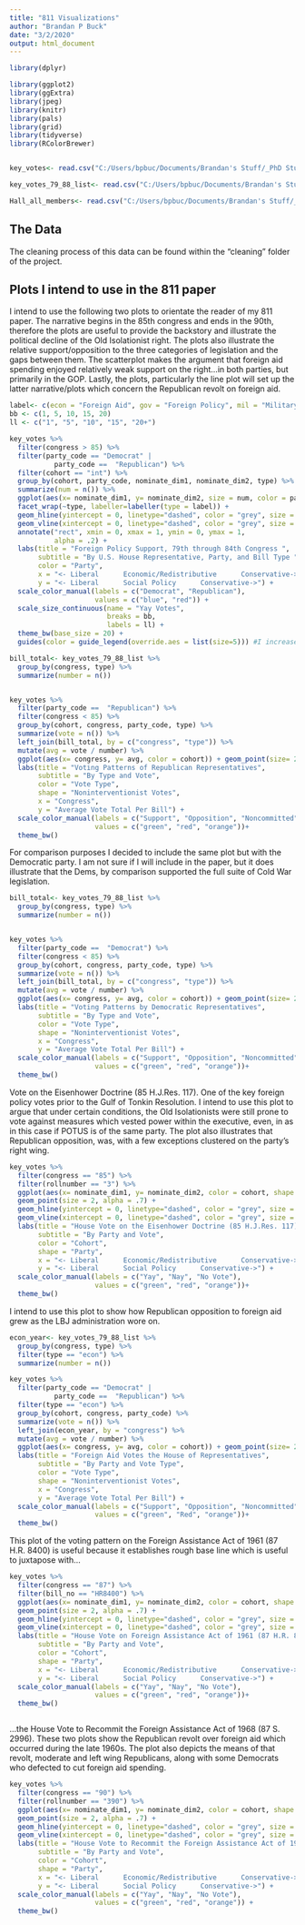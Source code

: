 ---
title: "811 Visualizations"
author: "Brandan P Buck"
date: "3/2/2020"
output: html_document
---

```{r setup, include=TRUE}

library(dplyr) 

library(ggplot2)
library(ggExtra)
library(jpeg)
library(knitr)
library(pals)
library(grid)
library(tidyverse)
library(RColorBrewer)


key_votes<- read.csv("C:/Users/bpbuc/Documents/Brandan's Stuff/_PhD Stuff/Dissertation Research/new_digital_project/clean_data/key_votes_new.csv")

key_votes_79_88_list<- read.csv("C:/Users/bpbuc/Documents/Brandan's Stuff/_PhD Stuff/Dissertation Research/new_digital_project/clean_data/key_votes_79_88_list.csv")

Hall_all_members<- read.csv("C:/Users/bpbuc/Documents/Brandan's Stuff/_PhD Stuff/Dissertation Research/new_digital_project/raw_data/HSall_members.csv")


```

## The Data

The cleaning process of this data can be found within the "cleaning" folder of the project.

## Plots I intend to use in the 811 paper

I intend to use the following two plots to orientate the reader of my 811 paper. The narrative begins in the 85th congress and ends in the 90th, therefore the plots are useful to provide the backstory and illustrate the political decline of the Old Isolationist right. The plots also illustrate the relative support/opposition to the three categories of legislation and the gaps between them. The scatterplot makes the argument that foreign aid spending enjoyed relatively weak support on the right…in both parties, but primarily in the GOP. Lastly, the plots, particularly the line plot will set up the latter narrative/plots which concern the Republican revolt on foreign aid. 

```{r pressure, echo=TRUE}
label<- c(econ = "Foreign Aid", gov = "Foreign Policy", mil = "Military Policy and Appropriations")
bb <- c(1, 5, 10, 15, 20)
ll <- c("1", "5", "10", "15", "20+")

key_votes %>%
  filter(congress > 85) %>% 
  filter(party_code == "Democrat" |
           party_code ==  "Republican") %>% 
  filter(cohort == "int") %>% 
  group_by(cohort, party_code, nominate_dim1, nominate_dim2, type) %>% 
  summarize(num = n()) %>% 
  ggplot(aes(x= nominate_dim1, y= nominate_dim2, size = num, color = party_code)) + geom_point(alpha = .70) + 
  facet_wrap(~type, labeller=labeller(type = label)) +
  geom_hline(yintercept = 0, linetype="dashed", color = "grey", size = 1) +
  geom_vline(xintercept = 0, linetype="dashed", color = "grey", size = 1) +
  annotate("rect", xmin = 0, xmax = 1, ymin = 0, ymax = 1,
           alpha = .2) +
  labs(title = "Foreign Policy Support, 79th through 84th Congress ",
       subtitle = "By U.S. House Representative, Party, and Bill Type ",
       color = "Party",
       x = "<- Liberal      Economic/Redistributive      Conservative->",
       y = "<- Liberal      Social Policy      Conservative->") +
  scale_color_manual(labels = c("Democrat", "Republican"),
                     values = c("blue", "red")) +
  scale_size_continuous(name = "Yay Votes",
                        breaks = bb,
                        labels = ll) +
  theme_bw(base_size = 20) +
  guides(color = guide_legend(override.aes = list(size=5))) #I increased the size so the text was larger when exported as a jpeg
```

```{r}

bill_total<- key_votes_79_88_list %>% 
  group_by(congress, type) %>% 
  summarize(number = n())


key_votes %>%
  filter(party_code ==  "Republican") %>%
  filter(congress < 85) %>% 
  group_by(cohort, congress, party_code, type) %>%
  summarize(vote = n()) %>% 
  left_join(bill_total, by = c("congress", "type")) %>% 
  mutate(avg = vote / number) %>% 
  ggplot(aes(x= congress, y= avg, color = cohort)) + geom_point(size= 2) + geom_line(size= 0.5) +      facet_wrap(~type, labeller=labeller(type = label)) +
  labs(title = "Voting Patterns of Republican Representatives",
       subtitle = "By Type and Vote",
       color = "Vote Type",
       shape = "Noninterventionist Votes",
       x = "Congress",
       y = "Average Vote Total Per Bill") +
  scale_color_manual(labels = c("Support", "Opposition", "Noncommitted"),
                     values = c("green", "red", "orange"))+
  theme_bw() 

```

For comparison purposes I decided to include the same plot but with the Democratic party. I am not sure if I will include in the paper, but it does illustrate that the Dems, by comparison supported the full suite of Cold War legislation.

```{r}
bill_total<- key_votes_79_88_list %>% 
  group_by(congress, type) %>% 
  summarize(number = n())


key_votes %>%
  filter(party_code ==  "Democrat") %>%
  filter(congress < 85) %>% 
  group_by(cohort, congress, party_code, type) %>%
  summarize(vote = n()) %>% 
  left_join(bill_total, by = c("congress", "type")) %>% 
  mutate(avg = vote / number) %>% 
  ggplot(aes(x= congress, y= avg, color = cohort)) + geom_point(size= 2) + geom_line(size= 0.5) + facet_wrap(~type, labeller=labeller(type = label)) +
  labs(title = "Voting Patterns by Democratic Representatives",
       subtitle = "By Type and Vote",
       color = "Vote Type",
       shape = "Noninterventionist Votes",
       x = "Congress",
       y = "Average Vote Total Per Bill") +
  scale_color_manual(labels = c("Support", "Opposition", "Noncommitted"),
                     values = c("green", "red", "orange"))+
  theme_bw() 


```

Vote on the Eisenhower Doctrine (85 H.J.Res. 117). One of the key foreign policy votes prior to the Gulf of Tonkin Resolution. I intend to use this plot to argue that under certain conditions, the Old Isolationists were still prone to vote against measures which vested power within the executive, even, in as in this case if POTUS is of the same party. The plot also illustrates that Republican opposition, was, with a few exceptions clustered on the party’s right wing.  


```{r}

key_votes %>% 
  filter(congress == "85") %>% 
  filter(rollnumber == "3") %>%
  ggplot(aes(x= nominate_dim1, y= nominate_dim2, color = cohort, shape = party_code)) + 
  geom_point(size = 2, alpha = .7) +
  geom_hline(yintercept = 0, linetype="dashed", color = "grey", size = 1) +
  geom_vline(xintercept = 0, linetype="dashed", color = "grey", size = 1) +
  labs(title = "House Vote on the Eisenhower Doctrine (85 H.J.Res. 117)",
       subtitle = "By Party and Vote",
       color = "Cohort",
       shape = "Party",
       x = "<- Liberal      Economic/Redistributive      Conservative->",
       y = "<- Liberal      Social Policy      Conservative->") +
  scale_color_manual(labels = c("Yay", "Nay", "No Vote"),
                     values = c("green", "red", "orange"))+
  theme_bw() 

```
I intend to use this plot to show how Republican opposition to foreign aid grew as the LBJ administration  wore on.

```{r}
econ_year<- key_votes_79_88_list %>% 
  group_by(congress, type) %>% 
  filter(type == "econ") %>% 
  summarize(number = n())

key_votes %>%
  filter(party_code == "Democrat" |
           party_code ==  "Republican") %>%
  filter(type == "econ") %>% 
  group_by(cohort, congress, party_code) %>%
  summarize(vote = n()) %>% 
  left_join(econ_year, by = "congress") %>% 
  mutate(avg = vote / number) %>% 
  ggplot(aes(x= congress, y= avg, color = cohort)) + geom_point(size= 2) + geom_line(size= 0.5) + facet_wrap(~party_code) +
  labs(title = "Foreign Aid Votes the House of Representatives",
       subtitle = "By Party and Vote Type",
       color = "Vote Type",
       shape = "Noninterventionist Votes",
       x = "Congress",
       y = "Average Vote Total Per Bill") +
  scale_color_manual(labels = c("Support", "Opposition", "Noncommitted"),
                     values = c("green", "Red", "orange"))+
  theme_bw() 

```

This plot of the voting pattern on the Foreign Assistance Act of 1961 (87 H.R. 8400) is useful because it establishes rough base line which is useful to juxtapose with… 

```{r}

key_votes %>% 
  filter(congress == "87") %>% 
  filter(bill_no == "HR8400") %>% 
  ggplot(aes(x= nominate_dim1, y= nominate_dim2, color = cohort, shape = party_code)) + 
  geom_point(size = 2, alpha = .7) +
  geom_hline(yintercept = 0, linetype="dashed", color = "grey", size = 1) +
  geom_vline(xintercept = 0, linetype="dashed", color = "grey", size = 1) +
  labs(title = "House Vote on Foreign Assistance Act of 1961 (87 H.R. 8400)",
       subtitle = "By Party and Vote",
       color = "Cohort",
       shape = "Party",
       x = "<- Liberal      Economic/Redistributive      Conservative->",
       y = "<- Liberal      Social Policy      Conservative->") +
  scale_color_manual(labels = c("Yay", "Nay", "No Vote"),
                     values = c("green", "red", "orange"))+
  theme_bw() 



```

...the House Vote to Recommit the Foreign Assistance Act of 1968 (87 S. 2996). These two plots show the Republican revolt over foreign aid which occurred during the late 1960s. The plot also depicts the means of that revolt, moderate and left wing Republicans, along with some Democrats who defected to cut foreign aid spending.

```{r}

key_votes %>% 
  filter(congress == "90") %>% 
  filter(rollnumber == "390") %>%
  ggplot(aes(x= nominate_dim1, y= nominate_dim2, color = cohort, shape = party_code)) + 
  geom_point(size = 2, alpha = .7) +
  geom_hline(yintercept = 0, linetype="dashed", color = "grey", size = 1) +
  geom_vline(xintercept = 0, linetype="dashed", color = "grey", size = 1) +
  labs(title = "House Vote to Recommit the Foreign Assistance Act of 1968 (87 S. 2996)",
       subtitle = "By Party and Vote",
       color = "Cohort",
       shape = "Party",
       x = "<- Liberal      Economic/Redistributive      Conservative->",
       y = "<- Liberal      Social Policy      Conservative->") +
  scale_color_manual(labels = c("Yay", "Nay", "No Vote"),
                     values = c("green", "red", "orange")) +
  theme_bw()

```

